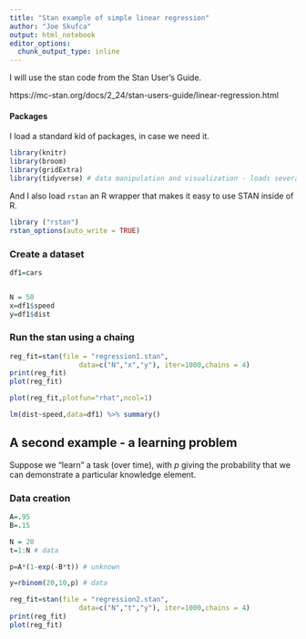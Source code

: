 ```yaml
---
title: "Stan example of simple linear regression"
author: "Joe Skufca"
output: html_notebook
editor_options: 
  chunk_output_type: inline
---
```


I will use the stan code from the Stan User's Guide.

https://mc-stan.org/docs/2_24/stan-users-guide/linear-regression.html



#### Packages

I load a standard kid of packages, in case we need it.

```r
library(knitr)
library(broom)
library(gridExtra)
library(tidyverse) # data manipulation and visualization - loads several packages

```
And I also load `rstan` an R wrapper that makes it easy to use STAN inside of R.



```r
library ("rstan")
rstan_options(auto_write = TRUE)
```


### Create a dataset

```r
df1=cars


N = 50
x=df1$speed
y=df1$dist


```

### Run the stan using a chaing


```r
reg_fit=stan(file = "regression1.stan",
                 data=c("N","x","y"), iter=1000,chains = 4)
print(reg_fit)
plot(reg_fit)

```


```r
plot(reg_fit,plotfun="rhat",ncol=1)
```

```r
lm(dist~speed,data=df1) %>% summary()
```

## A second example - a learning problem

Suppose we "learn" a task (over time), with $p$ giving the probability that we can demonstrate a particular knowledge element.

### Data creation

```r
A=.95
B=.15

N = 20
t=1:N # data

p=A*(1-exp(-B*t)) # unknown 

y=rbinom(20,10,p) # data

```


```r
reg_fit=stan(file = "regression2.stan",
                 data=c("N","t","y"), iter=1000,chains = 4)
print(reg_fit)
plot(reg_fit)

```



